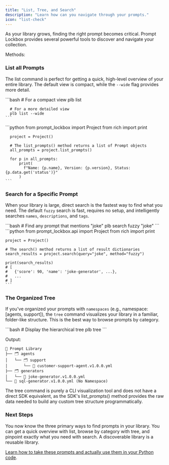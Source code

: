 ```yaml
---
title: "List, Tree, and Search"
description: "Learn how can you navigate through your prompts."
icon: "list-check" 
---
```


As your library grows, finding the right prompt becomes critical. Prompt Lockbox provides several powerful tools to discover and navigate your collection.

Methods:

### List all Prompts

The list command is perfect for getting a quick, high-level overview of your entire library. The default view is compact, while the `--wide` flag provides more detail.

<Tabs>
  <Tab title="CLI">
    ```bash
      # For a compact view
      plb list
      
      # For a more detailed view
      plb list --wide
    ```
  </Tab>
  <Tab title="Python">
    ```python
      from prompt_lockbox import Project
      from rich import print
      
      project = Project()
      
      # The list_prompts() method returns a list of Prompt objects
      all_prompts = project.list_prompts()
      
      for p in all_prompts:
          print(
            f"Name: {p.name}, Version: {p.version}, Status: {p.data.get('status')}"
          )
    ```
  </Tab>
</Tabs>

### Search for a Specific Prompt

When your library is large, direct search is the fastest way to find what you need. The default `fuzzy` search is fast, requires no setup, and intelligently searches `names`, `descriptions`, and `tags`.

<Tabs>
  <Tab title="CLI">
    ```bash
    # Find any prompt that mentions "joke"
    plb search fuzzy "joke"
    ```
  </Tab>
  <Tab title="Python">
    ```python
    from prompt_lockbox.api import Project
    from rich import print
    
    project = Project()
    
    # The search() method returns a list of result dictionaries
    search_results = project.search(query="joke", method="fuzzy")
    
    print(search_results)
    # [
    #   {'score': 90, 'name': 'joke-generator', ...},
    #   ...
    # ]
    ```
  </Tab>
</Tabs>

### The Organized Tree

If you've organized your prompts with `namespaces` (e.g., namespace: [agents, support]), the `tree` command visualizes your library in a familiar, folder-like structure. This is the best way to browse prompts by category.

<Tabs>
  <Tab title="CLI">
    ```bash
    # Display the hierarchical tree
    plb tree
    ```
  </Tab>
</Tabs>

Output:

```shell
🥡 Prompt Library
├── 🗂️ agents 
│   └── 🗂️ support
│       └── 📄 customer-support-agent.v1.0.0.yml
├── 🗂️ generators
│   └── 📄 joke-generator.v1.0.0.yml
└── 📄 sql-generator.v1.0.0.yml (No Namespace)
```

<Note>
  The tree command is purely a CLI visualization tool and does not have a direct SDK equivalent, as the SDK's list_prompts() method provides the raw data needed to build any custom tree structure programmatically.
</Note>

### Next Steps

You now know the three primary ways to find prompts in your library. You can get a quick overview with list, browse by category with tree, and pinpoint exactly what you need with search. A discoverable library is a reusable library.

[Learn how to take these prompts and actually use them in your Python code](/third).